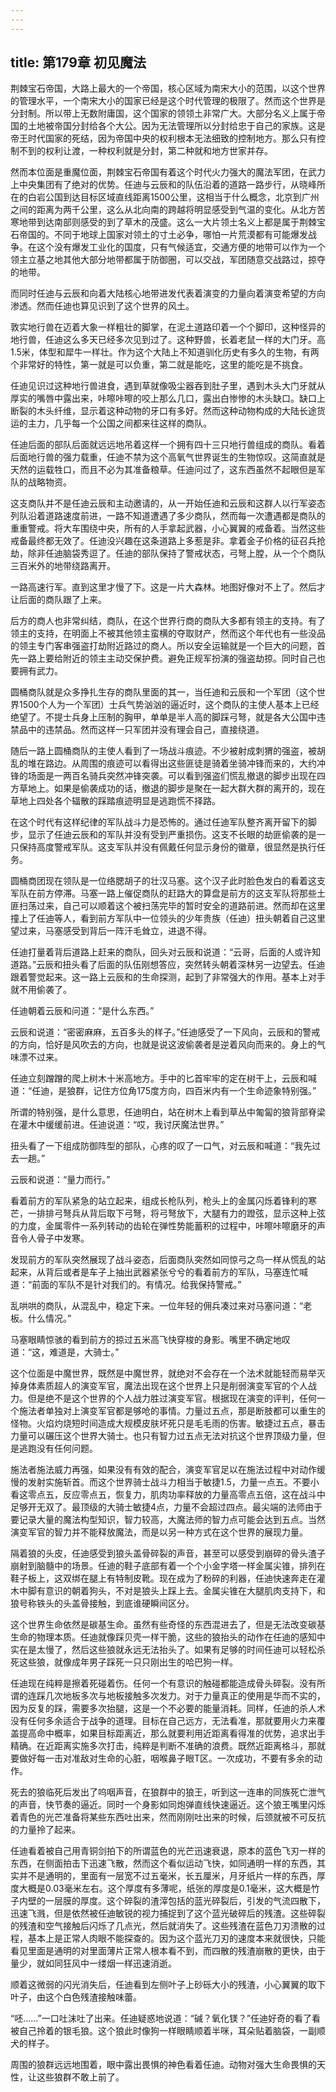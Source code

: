 ```yaml
---
---
---
```

title: 第179章 初见魔法
---



荆棘宝石帝国，大路上最大的一个帝国，核心区域为南宋大小的范围，以这个世界的管理水平，一个南宋大小的国家已经是这个时代管理的极限了。然而这个世界是分封制。所以带上无数附庸国，这个国家的领领土非常广大。大部分名义上属于帝国的土地被帝国分封给各个大公。因为无法管理所以分封给忠于自己的家族。这是帝王时代国家的死结，因为帝国中央的权利根本无法细致的控制地方。那么只有控制不到的权利让渡，一种权利就是分封，第二种就和地方世家并存。

然而本位面是重魔位面，荆棘宝石帝国有着这个时代火力强大的魔法军团，在武力上中央集团有了绝对的优势。任迪与云辰和的队伍沿着的道路一路步行，从晓峰所在的白岩公国到达目标区域直线距离1500公里，这相当于什么概念，北京到广州之间的距离为两千公里，这么从北向南的跨越将明显感受到气温的变化。从北方苦寒地带到达南部则感受的到了草木的茂盛。这么一大片领土名义上都是属于荆棘宝石帝国的。不同于地球上国家对领土的寸土必争，哪怕一片荒漠都有可能爆发战争。在这个没有爆发工业化的国度，只有气候适宜，交通方便的地带可以作为一个领主立基之地其他大部分地带都属于防御圈，可以交战，军团随意交战路过，掠夺的地带。

而同时任迪与云辰和向着大陆核心地带进发代表着演变的力量向着演变希望的方向渗透。然而任迪也算见识到了这个世界的风土。

敦实地行兽在迈着大象一样粗壮的脚掌，在泥土道路印着一个个脚印，这种怪异的地行兽，任迪这么多天已经多次见到过了。这种野兽，长着老鼠一样的大门牙。高1.5米，体型和犀牛一样壮。作为这个大陆上不知道驯化历史有多久的生物，有两个非常好的特性，第一就是可以负重，第二就是能吃，这里的能吃是不挑食。

任迪见识过这种地行兽进食，遇到草就像吸尘器吞到肚子里，遇到木头大门牙就从厚实的嘴唇中露出来，咔嚓咔嚓的咬上那么几口，露出白惨惨的木头缺口。缺口上断裂的木头纤维，显示着这种动物的牙口有多好。然而这种动物构成的大陆长途货运的主力，几乎每一个公国之间都来往这样的商队。

任迪后面的部队后面就远远地吊着这样一个拥有四十三只地行兽组成的商队。看着后面地行兽的强力载重，任迪不禁为这个高氧气世界诞生的生物惊叹。这简直就是天然的运载牲口，而且不必为其准备粮草。任迪问过了，这东西虽然不起眼但是军队的战略物资。

这支商队并不是任迪云辰和主动邀请的，从一开始任迪和云辰和这群人以行军姿态列队沿着道路速度前进，一路不知道遭遇了多少商队，然而每一次遭遇都是商队的重重警戒。将大车围绕中央，所有的人手拿起武器，小心翼翼的戒备着。当然这些戒备最终都无效了。任迪没兴趣在这条道路上多惹是非。拿着金子价格的征召兵抢劫，除非任迪脑袋秀逗了。任迪的部队保持了警戒状态，弓弩上膛，从一个个商队三百米外的地带绕路离开。

一路高速行军。直到这里才慢了下。这是一片大森林。地图好像对不上了。然后才让后面的商队跟了上来。

后方的商人也非常纠结，商队，在这个世界行商的商队大多都有领主的支持。有了领主的支持，在明面上不被其他领主蛮横的夺取财产，然而这个年代也有一些没品的领主专门客串强盗打劫附近路过的商人。所以安全运输就是一个巨大的问题，首先一路上要给附近的领主主动交保护费。避免正规军扮演的强盗劫掠。同时自己也要拥有武力。

圆桶商队就是众多挣扎生存的商队里面的其一，当任迪和云辰和一个军团（这个世界1500个人为一个军团）士兵气势汹汹的逼近时，这个商队的主使人基本上已经绝望了。不提士兵身上压制的胸甲，单单是半人高的脚踩弓弩，就是各大公国中违禁品中的违禁品。然而这样一只军团并没有理会自己，直接绕道。

随后一路上圆桶商队的主使人看到了一场战斗痕迹。不少被射成刺猬的强盗，被胡乱的堆在路边。从周围的痕迹可以看得出这些匪徒是骑着坐骑冲锋而来的，大约冲锋的场面是一两百名骑兵突然冲锋突袭。可以看到强盗们慌乱撤退的脚步出现在四方草地上。如果是偷袭成功的话，撤退的脚步是聚在一起大群大群的离开的，现在草地上四处各个辐散的踩踏痕迹明显是逃跑慌不择路。

在这个时代有这样纪律的军队战斗力是恐怖的。通过任迪军队整齐离开留下的脚步，显示了任迪云辰和的军队并没有受到严重损伤。这支不长眼的劫匪偷袭的是一只保持高度警戒军队。这支军队并没有佩戴任何显示身份的徽章，很显然是执行任务。

圆桶商团现在领队是一位络腮胡子的壮汉马塞。这个汉子此时脸色发白的看着这支军队在前方停滞。马塞一路上催促商队的赶路大的算盘是前方的这支军队将那些土匪扫荡过来，自己可以顺着这个被扫荡完毕的暂时安全的道路前进。然而却在这里撞上了任迪等人，看到前方军队中一位领头的少年贵族（任迪）扭头朝着自己这里望过来，马塞感受到背后一阵汗毛耸立，进退不得。

任迪打量着背后道路上赶来的商队，回头对云辰和说道：“云哥，后面的人或许知道路。”云辰和扭头看了后面的队伍刚想答应，突然转头朝着深林另一边望去。任迪跟着警觉起来。这一路上云辰和的生命探测，起到了非常强大的作用。基本上对手就不用偷袭了。

任迪朝着云辰和问道：“是什么东西。”

云辰和说道：“密密麻麻，五百多头的样子。”任迪感受了一下风向，云辰和的警戒的方向，恰好是风吹去的方向，也就是说这波偷袭者是逆着风向而来的。身上的气味漂不过来。

任迪立刻蹭蹭的爬上树木十米高地方。手中的匕首牢牢的定在树干上，云辰和喊道：“任迪，是狼群，记住方位角175度方向，四百米内有一个生命迹象特别强。”

所谓的特别强，是什么意思，任迪明白，站在树木上看到草丛中匍匐的狼背部脊梁在灌木中缓缓前进。任迪说道：“哎，我讨厌魔法世界。”

扭头看了一下组成防御阵型的部队，心疼的叹了一口气，对云辰和喊道：“我先过去一趟。”

云辰和说道：“量力而行。”

看着前方的军队紧急的站立起来，组成长枪队列，枪头上的金属闪烁着锋利的寒芒，一排排弓弩兵从背后取下弓弩，将弓弩放下，大腿有力的蹬弦，显示这种上弦的力度，金属零件一系列转动的齿轮在弹性势能蓄积的过程中，咔嚓咔嚓磨牙的声音令人骨子中发寒。

发现前方的军队突然展现了战斗姿态，后面商队突然如同惊弓之鸟一样从慌乱的站起来，从背后或者是车子上抽出武器紧张兮兮的看着前方的军队，马塞连忙喊道：“前面的军队不是针对我们的。有情况。给我保持警戒。”

乱哄哄的商队，从混乱中，稳定下来。一位年轻的佣兵凑过来对马塞问道：“老板。什么情况。”

马塞眼睛惊骇的看到前方的掠过五米高飞快穿梭的身影。嘴里不确定地叹道：“这，难道是，大骑士。”

这个位面是中魔世界，既然是中魔世界，就绝对不会存在一个法术就能轻而易举灭掉身体素质超人的演变军官，魔法出现在这个世界上只是削弱演变军官的个人战力。但是绝不是这个世界的个人战力胜过演变军官。根据现在演变的评判，任何一个施法者单独对上演变军官都是够呛的事情。力量过五点，那是断肢都可以重生的怪物。火焰灼烧短时间造成大规模皮肤坏死只是毛毛雨的伤害。敏捷过五点，暴击力量可以碾压这个世界大骑士。也只有智力过五点无法对抗这个世界顶级力量，但是逃跑没有任何问题。

施法者施法威力再强，如果没有有效的配合，演变军官足以在施法过程中对动作缓慢的发射实施斩首。而这个世界骑士战斗力相当于敏捷1.5，力量一点五。不要小看这零点五，反应零点五，恢复力，肌肉功率释放的力量高零点五倍，这在战斗中足够开无双了。最顶级的大骑士敏捷4点，力量不会超过四点。最尖端的法师由于要记录大量的魔法构型知识，智力较高，大魔法师的智力点可能会达到五点。当然演变军官的智力并不能释放魔法，而是以另一种方式在这个世界的展现力量。

隔着狼的头皮，任迪感受到狼头盖骨碎裂的声音，甚至可以感受到崩碎的骨头渣子崩射到脑髓中的场景。任迪的鞋子底部有着一个个小金字塔一样金属尖锥，排列在鞋子板上，这双绑在腿上有特制皮靴。现在成为了粉碎的利器，任迪快速奔走在灌木中脚有意识的朝着狗头，不对是狼头上踩上去。金属尖锥在大腿肌肉支持下，和狼号称铁头的头盖骨接触，到底谁硬瞬间区分。

这个世界生命依然是碳基生命。虽然有些奇怪的东西混进去了，但是无法改变碳基生命的物理本质。任迪就像踩贝壳一样干脆，这些的狼抬头的动作在任迪的感知中实在是太慢了，然后这些狼就永远无法抬头了。如果有足够的时间任迪可以轻松杀死这些狼，就像成年男子踩死一只只刚出生的哈巴狗一样。

任迪现在纯粹是擦着死碰着伤。任何一个有意识的触碰都能造成骨头碎裂。没有所谓的连踩几次地板多次与地板接触多次发力。对于力量真正的使用是华而不实的，因为反复的踩，需要多次抬腿，这是一个不必要的能量消耗。同样，任迪的杀人术没有任何多余适合于战争的道理。目标在自己远方，无法看准，那就要用火力来覆盖提高命中概率，如果目标距离近，那么就要利用近距离看得准的优势，追求出手精确。在近距离实施多次打击，纯粹是判断不准确的浪费。既然近距离格斗，那就要做好每一击对准敌对生命的心脏，咽喉鼻子眼T区。一次成功，不要有多余的动作。

死去的狼临死后发出了呜咽声音，在狼群中的狼王，听到这一连串的同族死亡泄气的声音，快节奏的逼近。同时一个身影如同炮弹直线快速逼近。这个狼王嘴里闪烁着青色的光芒准备将某些东西吐出来，然而刚刚吐出来的时候，后颈就被不可反抗的力量拎了起来。

任迪看着被自己用青铜剑拍下的所谓蓝色的光芒迅速衰退，原本的蓝色飞刃一样的东西，在侧面拍击下迅速飞散，然而这个看似运动飞快，如同通明一样的东西，其实并不是通明的，里面有一层宽不过五毫米，长五厘米，月牙纸片一样的东西，厚度大概是0.03毫米左右。这个厚度有多薄呢，纸张的厚度是0.1毫米，这大概是竹子内壁的一层膜的厚度。这个碎裂的渣滓包括的蓝光碎裂后，引发的气流四散下，迅速飞溅，但是依然被任迪敏锐的视力捕捉到了这个蓝光破碎后的残渣。这些碎裂的残渣和空气接触后闪烁了几点光，然后就消失了。这些残渣在蓝色刀刃溃散的过程，基本上是正常人肉眼不能探查的。因为这个蓝光刀刃的速度本来就很快，只能看见里面是通明的对里面薄片正常人根本看不到，而四散的残渣崩散的更快，由于量少，就如同狂风中一缕烟一样迅速消逝。

顺着这微弱的闪光消失后，任迪看到左侧叶子上砂砾大小的残渣，小心翼翼的取下叶子，由这个白色残渣接触味蕾。

“呸……”一口吐沫吐了出来。任迪疑惑地说道：“碱？氧化镁？”任迪好奇的看了看被自己拎着的银毛狼。这个狼此时像狗一样眼睛顺着半咪，耳朵贴着脑袋，一副顺犬的样子。

周围的狼群远远地围着，眼中露出畏惧的神色看着任迪。动物对强大生命畏惧的天性，让这些狼群不敢上前了。